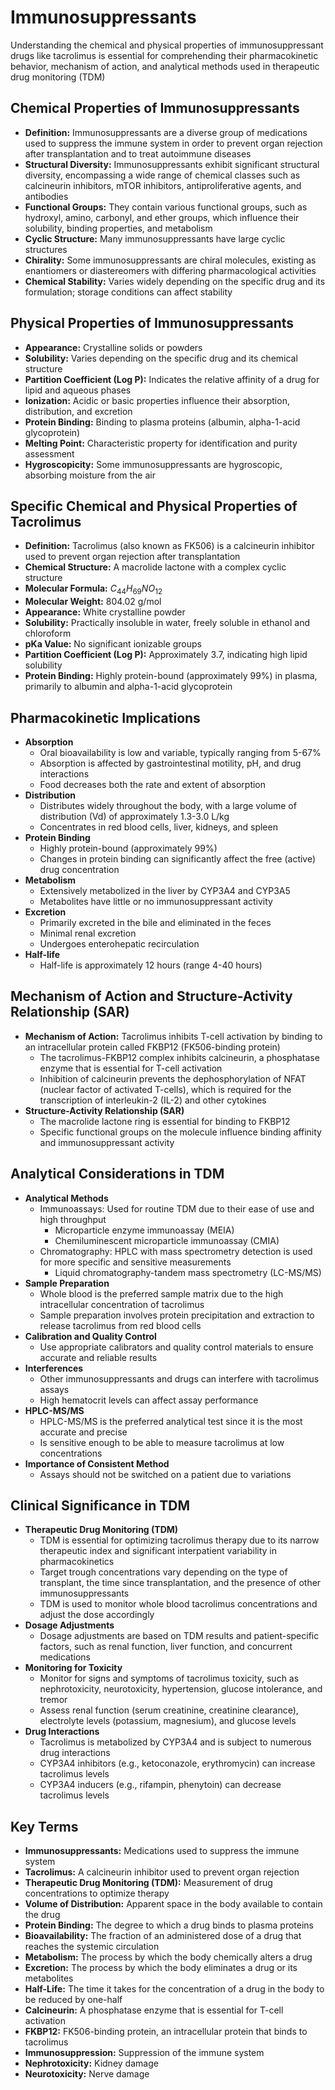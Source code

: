# Immunosuppressants {-}

Understanding the chemical and physical properties of immunosuppressant drugs like tacrolimus is essential for comprehending their pharmacokinetic behavior, mechanism of action, and analytical methods used in therapeutic drug monitoring (TDM)

## **Chemical Properties of Immunosuppressants** {-}

*   **Definition:** Immunosuppressants are a diverse group of medications used to suppress the immune system in order to prevent organ rejection after transplantation and to treat autoimmune diseases
*   **Structural Diversity:** Immunosuppressants exhibit significant structural diversity, encompassing a wide range of chemical classes such as calcineurin inhibitors, mTOR inhibitors, antiproliferative agents, and antibodies
*   **Functional Groups:** They contain various functional groups, such as hydroxyl, amino, carbonyl, and ether groups, which influence their solubility, binding properties, and metabolism
*   **Cyclic Structure:** Many immunosuppressants have large cyclic structures
*   **Chirality:** Some immunosuppressants are chiral molecules, existing as enantiomers or diastereomers with differing pharmacological activities
*   **Chemical Stability:** Varies widely depending on the specific drug and its formulation; storage conditions can affect stability

## **Physical Properties of Immunosuppressants** {-}

*   **Appearance:** Crystalline solids or powders
*   **Solubility:** Varies depending on the specific drug and its chemical structure
*   **Partition Coefficient (Log P):** Indicates the relative affinity of a drug for lipid and aqueous phases
*   **Ionization:** Acidic or basic properties influence their absorption, distribution, and excretion
*   **Protein Binding:** Binding to plasma proteins (albumin, alpha-1-acid glycoprotein)
*   **Melting Point:** Characteristic property for identification and purity assessment
*   **Hygroscopicity:** Some immunosuppressants are hygroscopic, absorbing moisture from the air

## **Specific Chemical and Physical Properties of Tacrolimus** {-}

*   **Definition:** Tacrolimus (also known as FK506) is a calcineurin inhibitor used to prevent organ rejection after transplantation
*   **Chemical Structure:** A macrolide lactone with a complex cyclic structure
*   **Molecular Formula:** $C_{44}H_{69}NO_{12}$
*   **Molecular Weight:** 804.02 g/mol
*   **Appearance:** White crystalline powder
*   **Solubility:** Practically insoluble in water, freely soluble in ethanol and chloroform
*   **pKa Value:** No significant ionizable groups
*   **Partition Coefficient (Log P):** Approximately 3.7, indicating high lipid solubility
*   **Protein Binding:** Highly protein-bound (approximately 99%) in plasma, primarily to albumin and alpha-1-acid glycoprotein

## **Pharmacokinetic Implications** {-}

*   **Absorption**
    *   Oral bioavailability is low and variable, typically ranging from 5-67%
    *   Absorption is affected by gastrointestinal motility, pH, and drug interactions
    *   Food decreases both the rate and extent of absorption
*   **Distribution**
    *   Distributes widely throughout the body, with a large volume of distribution (Vd) of approximately 1.3-3.0 L/kg
    *   Concentrates in red blood cells, liver, kidneys, and spleen
*   **Protein Binding**
    *   Highly protein-bound (approximately 99%)
    *   Changes in protein binding can significantly affect the free (active) drug concentration
*   **Metabolism**
    *   Extensively metabolized in the liver by CYP3A4 and CYP3A5
    *   Metabolites have little or no immunosuppressant activity
*   **Excretion**
    *   Primarily excreted in the bile and eliminated in the feces
    *   Minimal renal excretion
    *   Undergoes enterohepatic recirculation
*   **Half-life**
    *   Half-life is approximately 12 hours (range 4-40 hours)

## **Mechanism of Action and Structure-Activity Relationship (SAR)** {-}

*   **Mechanism of Action:** Tacrolimus inhibits T-cell activation by binding to an intracellular protein called FKBP12 (FK506-binding protein)
    *   The tacrolimus-FKBP12 complex inhibits calcineurin, a phosphatase enzyme that is essential for T-cell activation
    *   Inhibition of calcineurin prevents the dephosphorylation of NFAT (nuclear factor of activated T-cells), which is required for the transcription of interleukin-2 (IL-2) and other cytokines
*   **Structure-Activity Relationship (SAR)**
    *   The macrolide lactone ring is essential for binding to FKBP12
    *   Specific functional groups on the molecule influence binding affinity and immunosuppressant activity

## **Analytical Considerations in TDM** {-}

*   **Analytical Methods**
    *   Immunoassays: Used for routine TDM due to their ease of use and high throughput
        *   Microparticle enzyme immunoassay (MEIA)
        *   Chemiluminescent microparticle immunoassay (CMIA)
    *   Chromatography: HPLC with mass spectrometry detection is used for more specific and sensitive measurements
        *   Liquid chromatography-tandem mass spectrometry (LC-MS/MS)
*   **Sample Preparation**
    *   Whole blood is the preferred sample matrix due to the high intracellular concentration of tacrolimus
    *   Sample preparation involves protein precipitation and extraction to release tacrolimus from red blood cells
*   **Calibration and Quality Control**
    *   Use appropriate calibrators and quality control materials to ensure accurate and reliable results
*   **Interferences**
    *   Other immunosuppressants and drugs can interfere with tacrolimus assays
    *   High hematocrit levels can affect assay performance
*   **HPLC-MS/MS**
    *   HPLC-MS/MS is the preferred analytical test since it is the most accurate and precise
    *   Is sensitive enough to be able to measure tacrolimus at low concentrations
*   **Importance of Consistent Method**
    *   Assays should not be switched on a patient due to variations

## **Clinical Significance in TDM** {-}

*   **Therapeutic Drug Monitoring (TDM)**
    *   TDM is essential for optimizing tacrolimus therapy due to its narrow therapeutic index and significant interpatient variability in pharmacokinetics
    *   Target trough concentrations vary depending on the type of transplant, the time since transplantation, and the presence of other immunosuppressants
    *   TDM is used to monitor whole blood tacrolimus concentrations and adjust the dose accordingly
*   **Dosage Adjustments**
    *   Dosage adjustments are based on TDM results and patient-specific factors, such as renal function, liver function, and concurrent medications
*   **Monitoring for Toxicity**
    *   Monitor for signs and symptoms of tacrolimus toxicity, such as nephrotoxicity, neurotoxicity, hypertension, glucose intolerance, and tremor
    *   Assess renal function (serum creatinine, creatinine clearance), electrolyte levels (potassium, magnesium), and glucose levels
*   **Drug Interactions**
    *   Tacrolimus is metabolized by CYP3A4 and is subject to numerous drug interactions
    *   CYP3A4 inhibitors (e.g., ketoconazole, erythromycin) can increase tacrolimus levels
    *   CYP3A4 inducers (e.g., rifampin, phenytoin) can decrease tacrolimus levels

## **Key Terms** {-}

*   **Immunosuppressants:** Medications used to suppress the immune system
*   **Tacrolimus:** A calcineurin inhibitor used to prevent organ rejection
*   **Therapeutic Drug Monitoring (TDM):** Measurement of drug concentrations to optimize therapy
*   **Volume of Distribution:** Apparent space in the body available to contain the drug
*   **Protein Binding:** The degree to which a drug binds to plasma proteins
*   **Bioavailability:** The fraction of an administered dose of a drug that reaches the systemic circulation
*   **Metabolism:** The process by which the body chemically alters a drug
*   **Excretion:** The process by which the body eliminates a drug or its metabolites
*   **Half-Life:** The time it takes for the concentration of a drug in the body to be reduced by one-half
*   **Calcineurin:** A phosphatase enzyme that is essential for T-cell activation
*   **FKBP12:** FK506-binding protein, an intracellular protein that binds to tacrolimus
*   **Immunosuppression:** Suppression of the immune system
*   **Nephrotoxicity:** Kidney damage
*   **Neurotoxicity:** Nerve damage
